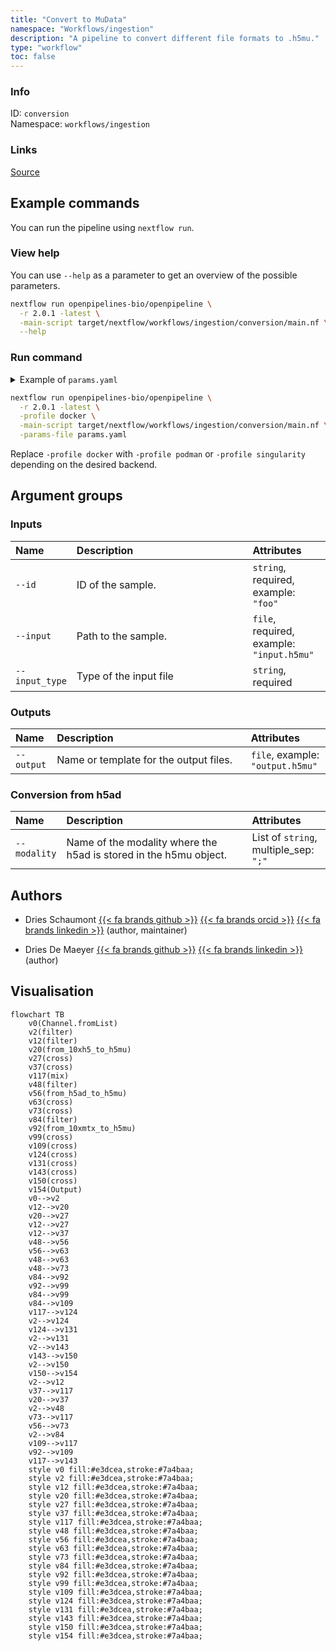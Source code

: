 ```yaml
---
title: "Convert to MuData"
namespace: "Workflows/ingestion"
description: "A pipeline to convert different file formats to .h5mu."
type: "workflow"
toc: false
---
```


::: {.column-margin}

### Info

ID: `conversion`  
Namespace: `workflows/ingestion`

### Links
[Source](https://github.com/openpipelines-bio/openpipeline/blob/2.0.1/src/workflows/ingestion/conversion/config.vsh.yaml){.btn-action .btn-sm .btn-info .btn role="button"}

:::



## Example commands

You can run the pipeline using `nextflow run`.

### View help

You can use `--help` as a parameter to get an overview of the possible parameters.

```bash
nextflow run openpipelines-bio/openpipeline \
  -r 2.0.1 -latest \
  -main-script target/nextflow/workflows/ingestion/conversion/main.nf \
  --help
```

### Run command

<details>
<summary>Example of `params.yaml`</summary>
```yaml
# Inputs
id: # please fill in - example: "foo"
input: # please fill in - example: "input.h5mu"
input_type: # please fill in - example: "foo"

# Outputs
# output: "$id.$key.output.h5mu"

# Conversion from h5ad
# modality: ["foo"]

# Nextflow input-output arguments
publish_dir: # please fill in - example: "output/"
# param_list: "my_params.yaml"

# Arguments
```
</details>

```bash
nextflow run openpipelines-bio/openpipeline \
  -r 2.0.1 -latest \
  -profile docker \
  -main-script target/nextflow/workflows/ingestion/conversion/main.nf \
  -params-file params.yaml
```

:::{.callout-note}
Replace `-profile docker` with `-profile podman` or `-profile singularity` depending on the desired backend.
:::

## Argument groups

### Inputs

|Name           |Description            |Attributes                                |
|:----------|:--------------------------------------------------|:--------------------|
|`--id`         |ID of the sample.      |`string`, required, example: `"foo"`      |
|`--input`      |Path to the sample.    |`file`, required, example: `"input.h5mu"` |
|`--input_type` |Type of the input file |`string`, required                        |


### Outputs

|Name       |Description                            |Attributes                       |
|:----------|:--------------------------------------------------|:--------------------|
|`--output` |Name or template for the output files. |`file`, example: `"output.h5mu"` |


### Conversion from h5ad

|Name         |Description                                                       |Attributes                            |
|:----------|:--------------------------------------------------|:--------------------|
|`--modality` |Name of the modality where the h5ad is stored in the h5mu object. |List of `string`, multiple_sep: `";"` |

## Authors


  * Dries Schaumont [{{< fa brands github >}}](https://github.com/DriesSchaumont) [{{< fa brands orcid >}}](https://orcid.org/0000-0002-4389-0440) [{{< fa brands linkedin >}}](https://linkedin.com/in/dries-schaumont) (author, maintainer)

  * Dries De Maeyer [{{< fa brands github >}}](https://github.com/ddemaeyer) [{{< fa brands linkedin >}}](https://linkedin.com/in/dries-de-maeyer-b46a814) (author)

## Visualisation

```mermaid
flowchart TB
    v0(Channel.fromList)
    v2(filter)
    v12(filter)
    v20(from_10xh5_to_h5mu)
    v27(cross)
    v37(cross)
    v117(mix)
    v48(filter)
    v56(from_h5ad_to_h5mu)
    v63(cross)
    v73(cross)
    v84(filter)
    v92(from_10xmtx_to_h5mu)
    v99(cross)
    v109(cross)
    v124(cross)
    v131(cross)
    v143(cross)
    v150(cross)
    v154(Output)
    v0-->v2
    v12-->v20
    v20-->v27
    v12-->v27
    v12-->v37
    v48-->v56
    v56-->v63
    v48-->v63
    v48-->v73
    v84-->v92
    v92-->v99
    v84-->v99
    v84-->v109
    v117-->v124
    v2-->v124
    v124-->v131
    v2-->v131
    v2-->v143
    v143-->v150
    v2-->v150
    v150-->v154
    v2-->v12
    v37-->v117
    v20-->v37
    v2-->v48
    v73-->v117
    v56-->v73
    v2-->v84
    v109-->v117
    v92-->v109
    v117-->v143
    style v0 fill:#e3dcea,stroke:#7a4baa;
    style v2 fill:#e3dcea,stroke:#7a4baa;
    style v12 fill:#e3dcea,stroke:#7a4baa;
    style v20 fill:#e3dcea,stroke:#7a4baa;
    style v27 fill:#e3dcea,stroke:#7a4baa;
    style v37 fill:#e3dcea,stroke:#7a4baa;
    style v117 fill:#e3dcea,stroke:#7a4baa;
    style v48 fill:#e3dcea,stroke:#7a4baa;
    style v56 fill:#e3dcea,stroke:#7a4baa;
    style v63 fill:#e3dcea,stroke:#7a4baa;
    style v73 fill:#e3dcea,stroke:#7a4baa;
    style v84 fill:#e3dcea,stroke:#7a4baa;
    style v92 fill:#e3dcea,stroke:#7a4baa;
    style v99 fill:#e3dcea,stroke:#7a4baa;
    style v109 fill:#e3dcea,stroke:#7a4baa;
    style v124 fill:#e3dcea,stroke:#7a4baa;
    style v131 fill:#e3dcea,stroke:#7a4baa;
    style v143 fill:#e3dcea,stroke:#7a4baa;
    style v150 fill:#e3dcea,stroke:#7a4baa;
    style v154 fill:#e3dcea,stroke:#7a4baa;

```

